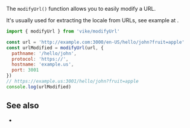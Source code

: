 
The `modifyUrl()` function allows you to easily modify a URL.

It's usually used for extracting the locale from URLs, see example at <Link href="/i18n" />.

```js
import { modifyUrl } from 'vike/modifyUrl'

const url = 'http://example.com:3000/en-US/hello/john?fruit=apple'
const urlModified = modifyUrl(url, {
  pathname: '/hello/john',
  protocol: 'https://',
  hostname: 'example.us',
  port: 3001
})
// https://example.us:3001/hello/john?fruit=apple
console.log(urlModified)
```


## See also

- <Link href="/i18n" />
